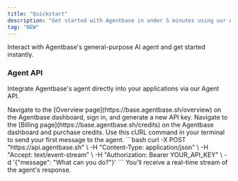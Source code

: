 ```yaml
---
title: "Quickstart"
description: "Get started with Agentbase in under 5 minutes using our Agent API."
tag: "NEW"
---
```


Interact with Agentbase's general-purpose AI agent and get started instantly.

### Agent API

Integrate Agentbase's agent directly into your applications via our Agent API.

<AccordionGroup>
  <Accordion title="1. Get Your API Key" icon="key">
    Navigate to the [Overview page](https://base.agentbase.sh/overview) on the Agentbase dashboard, sign in, and generate a new API key.
  </Accordion>
  <Accordion title="2. Purchase credits" icon="credit-card">
    Navigate to the [Billing page](https://base.agentbase.sh/credits) on the Agentbase dashboard and purchase credits.
  </Accordion>
  <Accordion title="3. Make Your First API Call" icon="code">
    Use this cURL command in your terminal to send your first message to the agent.
    ```bash
    curl -X POST "https://api.agentbase.sh" \
      -H "Content-Type: application/json" \
      -H "Accept: text/event-stream" \
      -H "Authorization: Bearer YOUR_API_KEY" \
      -d '{"message": "What can you do?"}'
    ```
    You'll receive a real-time stream of the agent's response.
  </Accordion>
</AccordionGroup>
